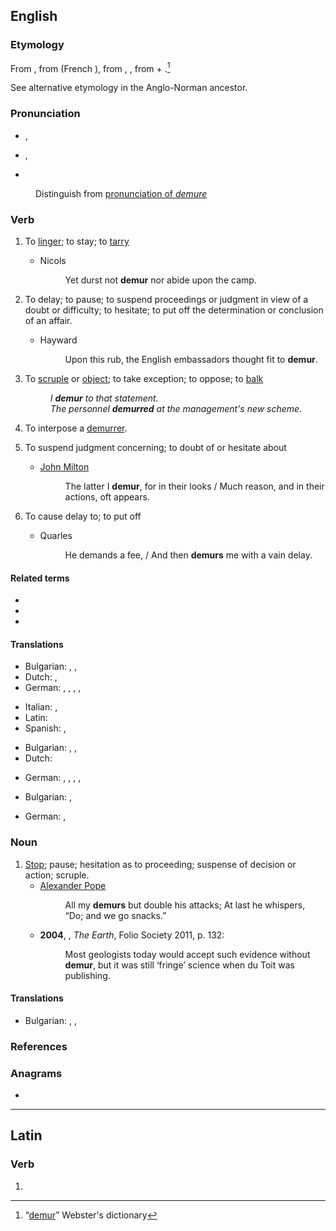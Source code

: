 ==English==

===Etymology===
From {{etyl|xno|en}} {{m|fro|demorer}}, from {{etyl|fro|en}} {{m|fro|demorer}} (French {{m|fr|demeurer}}), from {{etyl|VL.|en}} {{m|la|demoro}}, {{etyl|la|en}}
{{m|la|demorari||to tarry}}, from {{m|la|de-}} + {{m|la|morari||to delay}}.<ref>“[http://machaut.uchicago.edu/?action=search&word=demur&resource=Webster%27s&quicksearch=on demur]” Webster's dictionary</ref>

See alternative etymology in the Anglo-Norman ancestor.

===Pronunciation===
* {{a|GenAm}} {{enPR|dĭmûrʹ}}, {{IPA|/dɪˈmɝ/|lang=en}}
* {{a|RP}} {{enPR|dĭmûrʹ}}, {{IPA|/dɪˈmɜː/|lang=en}}
* {{rhymes|ɜː(ɹ)|lang=en}}
: Distinguish from [[demure#Pronunciation|pronunciation of ''demure'']]

===Verb===
{{en-verb|demurr}}

# {{lb|en|intransitive|obsolete}} To [[linger]]; to stay; to [[tarry]]
#* Nicols
#*: Yet durst not '''demur''' nor abide upon the camp.
# {{lb|en|intransitive}} To delay; to pause; to suspend proceedings or judgment in view of a doubt or difficulty; to hesitate; to put off the determination or conclusion of an affair.
#* Hayward
#*: Upon this rub, the English embassadors thought fit to '''demur'''.
# {{lb|en|intransitive}} To [[scruple]] or [[object]]; to take exception; to oppose; to [[balk]]
#: ''I '''demur''' to that statement.''
#: ''The personnel '''demurred''' at the management's new scheme.''
# {{lb|en|intransitive|legal}} To interpose a [[demurrer]].
# {{lb|en|transitive|obsolete}} To suspend judgment concerning; to doubt of or hesitate about
#* [[w:John Milton|John Milton]]
#*: The latter I '''demur''', for in their looks / Much reason, and in their actions, oft appears.
# {{lb|en|transitive|obsolete}} To cause delay to; to put off
#* Quarles
#*: He demands a fee, / And then '''demurs''' me with a vain delay.

====Related terms====
* {{l|en|demurrage}}
* {{l|en|demurral}}
* {{l|en|demurrer}}

====Translations====
{{trans-top|intransitive: To delay; to pause; to suspend proceedings}}
* Bulgarian: , {{t|bg|колебая се}}, {{t+|bg|отлагам}}
* Dutch: {{t+|nl|uitstellen}}, {{t+|nl|verdagen}}
* German: {{t+|de|vertagen}}, {{t|de|auf­schie­ben}}, {{t+|de|unterbrechen}}, {{t+|de|zögern}}, {{t+|de|verschieben}}
{{trans-mid}}
* Italian: {{t+|it|rimandare}}, {{t+|it|differire}}
* Latin: {{t|la|demoror}}
* Spanish: {{t+|es|demorar}}, {{t+|es|atrasar}}
{{trans-bottom}}

{{trans-top|intransitive: To balk; to oppose.}}
* Bulgarian: , {{t|bg|противя се}}, {{t|bg|опъвам се}}
* Dutch: {{t|nl|verzet aantekenen}}
{{trans-mid}}
* German: {{t+|de|einwenden}}, {{t+|de|opponieren}}, {{t+|de|widersprechen}}, {{t|de|sich verweigern}}, {{t+|de|hindern}}
{{trans-bottom}}

{{trans-top|transitive, obsolete: To cause delay to; to put off}}
* Bulgarian: , {{t+|bg|отлагам}}
{{trans-mid}}
* German: {{t|de|verzögern}}, {{t|de|hinauszögern}}
{{trans-bottom}}

===Noun===
{{en-noun}}

# [[Stop]]; pause; hesitation as to proceeding; suspense of decision or action; scruple.
#* [[w:Alexander Pope|Alexander Pope]]
#*: All my '''demurs''' but double his attacks; At last he whispers, “Do; and we go snacks.”
#* '''2004''', {{w|Richard Fortey}}, ''The Earth'', Folio Society 2011, p. 132:
#*: Most geologists today would accept such evidence without '''demur''', but it was still ‘fringe’ science when du Toit was publishing.

====Translations====
{{trans-top|hesitation as to proceeding; suspense of decision or action; scruple}}
* Bulgarian: , {{t+|bg|колебание|n}}, {{t+|bg|скрупули|p}}
{{trans-mid}}
{{trans-bottom}}

===References===
<references/>

===Anagrams===
* {{anagrams|en|MUDer|mured}}

----

==Latin==

===Verb===
{{la-verb-form|dēmur}}

# {{inflection of|dō||1|p|pres|pasv|subj|lang=la}}